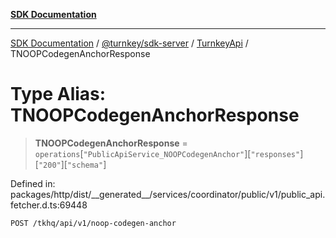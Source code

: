 [**SDK Documentation**](../../../../../README.mdx)

***

[SDK Documentation](../../../../../packages.mdx) / [@turnkey/sdk-server](../../../README.mdx) / [TurnkeyApi](../README.mdx) / TNOOPCodegenAnchorResponse

# Type Alias: TNOOPCodegenAnchorResponse

> **TNOOPCodegenAnchorResponse** = `operations`\[`"PublicApiService_NOOPCodegenAnchor"`\]\[`"responses"`\]\[`"200"`\]\[`"schema"`\]

Defined in: packages/http/dist/\_\_generated\_\_/services/coordinator/public/v1/public\_api.fetcher.d.ts:69448

`POST /tkhq/api/v1/noop-codegen-anchor`
